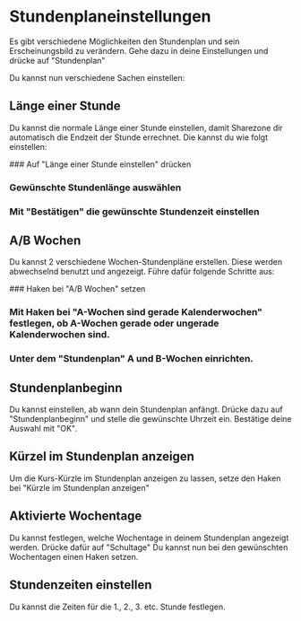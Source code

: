 
# Stundenplaneinstellungen

Es gibt verschiedene Möglichkeiten den Stundenplan und sein Erscheinungsbild zu verändern.
Gehe dazu in deine Einstellungen und drücke auf "Stundenplan"

Du kannst nun verschiedene Sachen einstellen:

## Länge einer Stunde

Du kannst die normale Länge einer Stunde einstellen, damit Sharezone dir automatisch die Endzeit der Stunde errechnet.
Die kannst du wie folgt einstellen:

<Steps>
  ### Auf "Länge einer Stunde einstellen" drücken
  
  ### Gewünschte Stundenlänge auswählen
  
  ### Mit "Bestätigen" die gewünschte Stundenzeit einstellen

</Steps>

## A/B Wochen

Du kannst 2 verschiedene Wochen-Stundenpläne erstellen. Diese werden abwechselnd benutzt und angezeigt.
Führe dafür folgende Schritte aus:

<Steps>
  ### Haken bei "A/B Wochen" setzen
  
  ### Mit Haken bei "A-Wochen sind gerade Kalenderwochen" festlegen, ob A-Wochen gerade oder ungerade Kalenderwochen sind.
  
  ### Unter dem "Stundenplan" A und B-Wochen einrichten.

</Steps>

## Stundenplanbeginn

Du kannst einstellen, ab wann dein Stundenplan anfängt.
Drücke dazu auf "Stundenplanbeginn" und stelle die gewünschte Uhrzeit ein.
Bestätige deine Auswahl mit "OK".

## Kürzel im Stundenplan anzeigen

Um die Kurs-Kürzle im Stundenplan anzeigen zu lassen, setze den Haken bei "Kürzle im Stundenplan anzeigen"

## Aktivierte Wochentage

Du kannst festlegen, welche Wochentage in deinem Stundenplan angezeigt werden.
Drücke dafür auf "Schultage"
Du kannst nun bei den gewünschten Wochentagen einen Haken setzen.

## Stundenzeiten einstellen

Du kannst die Zeiten für die 1., 2., 3. etc. Stunde festlegen.
